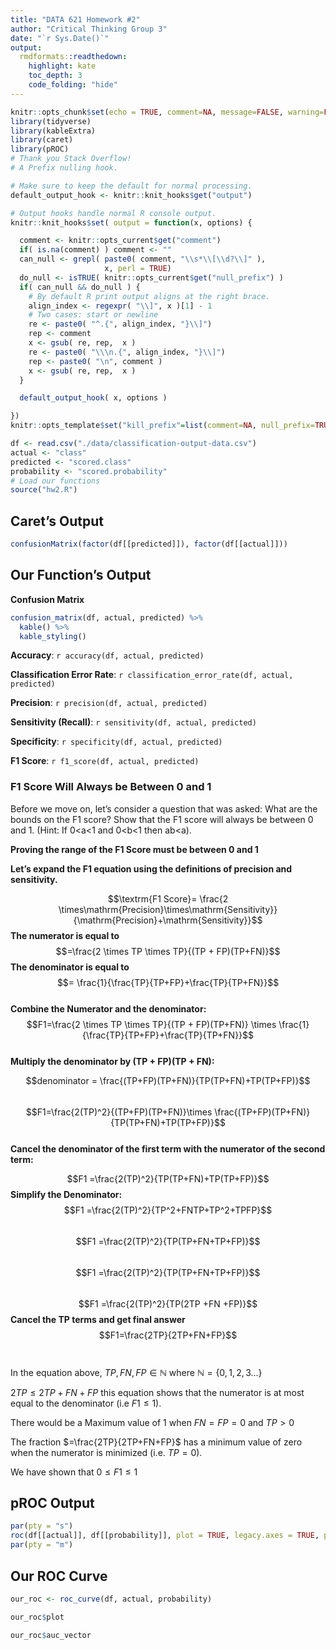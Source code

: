 ```yaml
---
title: "DATA 621 Homework #2"
author: "Critical Thinking Group 3"
date: "`r Sys.Date()`"
output:
  rmdformats::readthedown:
    highlight: kate
    toc_depth: 3
    code_folding: "hide"
---
```



```r
knitr::opts_chunk$set(echo = TRUE, comment=NA, message=FALSE, warning=FALSE)
library(tidyverse)
library(kableExtra)
library(caret)
library(pROC)
# Thank you Stack Overflow!
# A Prefix nulling hook.

# Make sure to keep the default for normal processing.
default_output_hook <- knitr::knit_hooks$get("output")

# Output hooks handle normal R console output.
knitr::knit_hooks$set( output = function(x, options) {

  comment <- knitr::opts_current$get("comment")
  if( is.na(comment) ) comment <- ""
  can_null <- grepl( paste0( comment, "\\s*\\[\\d?\\]" ),
                     x, perl = TRUE)
  do_null <- isTRUE( knitr::opts_current$get("null_prefix") )
  if( can_null && do_null ) {
    # By default R print output aligns at the right brace.
    align_index <- regexpr( "\\]", x )[1] - 1
    # Two cases: start or newline
    re <- paste0( "^.{", align_index, "}\\]")
    rep <- comment
    x <- gsub( re, rep,  x )
    re <- paste0( "\\\n.{", align_index, "}\\]")
    rep <- paste0( "\n", comment )
    x <- gsub( re, rep,  x )
  }

  default_output_hook( x, options )

})
knitr::opts_template$set("kill_prefix"=list(comment=NA, null_prefix=TRUE))
```

```r
df <- read.csv("./data/classification-output-data.csv")
actual <- "class"
predicted <- "scored.class"
probability <- "scored.probability"
# Load our functions
source("hw2.R")
```

## Caret's Output

```r
confusionMatrix(factor(df[[predicted]]), factor(df[[actual]]))
```

## Our Function's Output 

**Confusion Matrix**

```r
confusion_matrix(df, actual, predicted) %>%
  kable() %>%
  kable_styling()
```

**Accuracy**: `r accuracy(df, actual, predicted)`

**Classification Error Rate**: `r classification_error_rate(df, actual, predicted)`

**Precision**: `r precision(df, actual, predicted)`

**Sensitivity (Recall)**: `r sensitivity(df, actual, predicted)`

**Specificity**: `r specificity(df, actual, predicted)`

**F1 Score**: `r f1_score(df, actual, predicted)`

### F1 Score Will Always be Between 0 and 1
Before we move on, let’s consider a question that was asked: What are the bounds on the F1 score? Show that the F1 score will always be between 0 and 1. (Hint: If 0<a<1 and 0<b<1 then ab<a).

  
**Proving the range of the F1 Score must be between 0 and 1**
  
**Let's expand the F1 equation using the definitions of precision and sensitivity.**


$$\textrm{F1 Score}= \frac{2 \times\mathrm{Precision}\times\mathrm{Sensitivity}}{\mathrm{Precision}+\mathrm{Sensitivity}}$$ 
**The numerator is equal to**
$$=\frac{2 \times TP \times TP}{(TP + FP)(TP+FN)}$$ 
**The denominator is equal to**
$$= \frac{1}{\frac{TP}{TP+FP}+\frac{TP}{TP+FN}}$$  
**Combine the Numerator and the denominator:**
$$F1=\frac{2 \times TP \times TP}{(TP + FP)(TP+FN)} \times \frac{1}{\frac{TP}{TP+FP}+\frac{TP}{TP+FN}}$$  
**Multiply the denominator by (TP + FP)(TP + FN):**

$$denominator = \frac{(TP+FP)(TP+FN)}{TP(TP+FN)+TP(TP+FP)}$$  
$$F1=\frac{2(TP)^2}{(TP+FP)(TP+FN)}\times \frac{(TP+FP)(TP+FN)}{TP(TP+FN)+TP(TP+FP)}$$  
**Cancel the denominator of the first term with the numerator of the second term:**

$$F1 =\frac{2(TP)^2}{TP(TP+FN)+TP(TP+FP)}$$
**Simplify the Denominator:**
$$F1 =\frac{2(TP)^2}{TP^2+FNTP+TP^2+TPFP}$$  
$$F1 =\frac{2(TP)^2}{TP(TP+FN+TP+FP)}$$  
$$F1 =\frac{2(TP)^2}{TP(TP+FN+TP+FP)}$$  
$$F1 =\frac{2(TP)^2}{TP(2TP +FN +FP)}$$ 
**Cancel the TP terms and get final answer**
$$F1=\frac{2TP}{2TP+FN+FP}$$
<br>  
In the equation above, $TP,FN,FP \in \mathbb{N}$ where $\mathbb{N} = \{0,1,2,3...\}$  
 
$2TP \le2TP+FN+FP$ this equation shows that the numerator is at most equal to the denominator (i.e $F1\le1$).  
  
There would be a Maximum value of $1$ when $FN=FP=0$ and $TP > 0$  

The fraction $=\frac{2TP}{2TP+FN+FP}$ has a minimum value of zero when the numerator is minimized (i.e. $TP=0$).  
  
We have shown that $0\le F1\le1$
<br>  

## pROC Output

```r
par(pty = "s")
roc(df[[actual]], df[[probability]], plot = TRUE, legacy.axes = TRUE, print.auc = TRUE)
par(pty = "m")
```

## Our ROC Curve

```r
our_roc <- roc_curve(df, actual, probability)

our_roc$plot
```

```r
our_roc$auc_vector
```